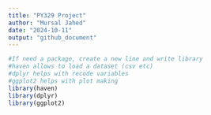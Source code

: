```yaml
---
title: "PY329 Project"
author: "Mursal Jahed"
date: "2024-10-11"
output: "github_document"
---
```




```r
#If need a package, create a new line and write library
#haven allows to load a dataset (csv etc)
#dplyr helps with recode variables
#ggplot2 helps with plot making
library(haven)
library(dplyr)
library(ggplot2)
```

